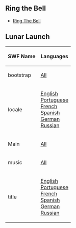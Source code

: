 

==Ring the Bell==
*[[Media:RingTheBell.swf|Ring The Bell]]

==Lunar Launch==
<center>
{|class="wikitable" border="1"
!SWF Name
!Languages
|-
|bootstrap||[[Media:GamesBellBootstrap.swf|All]]
|-
|locale||[[Media:GamesBellLangENLocale.swf|English]]<br>[[Media:GamesBellLangPTLocale.swf|Portuguese]]<br>[[Media:GamesBellLangFRLocale.swf|French]]<br>[[Media:GamesBellLangESLocale.swf|Spanish]]<br>[[Media:GamesBellLangDELocale.swf|German]]<br>[[Media:GamesBellLangRULocale.swf|Russian]]
|-
|Main||[[Media:GamesBellMain.swf|All]]
|-
|music||[[Media:Music614.swf|All]]
|-
|title||[[Media:GamesBellLangENTitle.swf|English]]<br>[[Media:GamesBellLangPTTitle.swf|Portuguese]]<br>[[Media:GamesBellLangFRTitle.swf|French]]<br>[[Media:GamesBellLangESTitle.swf|Spanish]]<br>[[Media:GamesBellLangDETitle.swf|German]]<br>[[Media:GamesBellLangRUTitle.swf|Russian]]
|}
</center>